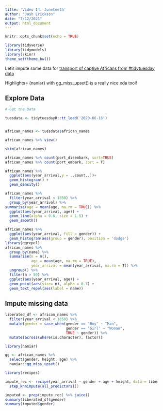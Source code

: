 ```yaml
---
title: 'Video 14: Juneteeth'
author: "Josh Erickson"
date: "7/12/2021"
output: html_document
---
```



```r
knitr::opts_chunk$set(echo = TRUE)
```

```r
library(tidyverse)
library(tidymodels)
library(skimr)
theme_set(theme_bw())
```

Let's impute some data for [transport of captive Africans from #tidytuesday data](https://github.com/rfordatascience/tidytuesday/blob/master/data/2020/2020-06-16/readme.md)

Highlights= {naniar} with gg_miss_upset() is a really nice eda tool! 

## Explore Data

```r
# Get the Data

tuesdata <- tidytuesdayR::tt_load('2020-06-16')


african_names <- tuesdata$african_names

african_names %>% view()

skim(african_names)

african_names %>% count(port_disembark, sort=TRUE)
african_names %>% count(port_embark, sort = T)

african_names %>% 
  ggplot(aes(year_arrival,y = ..count..))+ 
  geom_histogram() +
  geom_density() 

african_names %>% 
  filter(year_arrival < 1850) %>% 
  group_by(year_arrival) %>% 
summarise(age = mean(age, na.rm = TRUE)) %>% 
  ggplot(aes(year_arrival, age)) + 
  geom_line(alpha = 0.6, size = 1.5) +
  geom_smooth()

african_names %>% 
  ggplot(aes(year_arrival, fill = gender)) + 
  geom_histogram(aes(group = gender), position = 'dodge')
library(ggrepel)
african_names %>% 
  group_by(name) %>% 
  summarise(n = n(),
            age = mean(age, na.rm = TRUE),
            year_arrival = mean(year_arrival, na.rm = T)) %>% 
  ungroup() %>% 
  filter(n > 50) %>% 
  ggplot(aes(year_arrival, age)) + 
  geom_point(aes(size= n), alpha = 0.7) +
  geom_text_repel(aes(label = name))

```

## Impute missing data

```r
liberated_df <- african_names %>% 
  filter(year_arrival < 1850) %>% 
  mutate(gender = case_when(gender == "Boy" ~ "Man",
                            gender == 'Girl' ~ "Woman",
                            TRUE ~ gender)) %>% 
  mutate(across(where(is.character), factor))
```

```r
library(naniar) 

gg <- african_names %>% 
  select(gender, height, age) %>% 
  naniar::gg_miss_upset()

```



```r
library(recipes)

impute_rec <- recipe(year_arrival ~ gender + age + height, data = liberated_df) %>% step_meanimpute(height) %>% 
  step_knnimpute(all_predictors())

imputed <- prep(impute_rec) %>% juice()
summary(liberated_df$gender)
summary(imputed$gender)
```

























